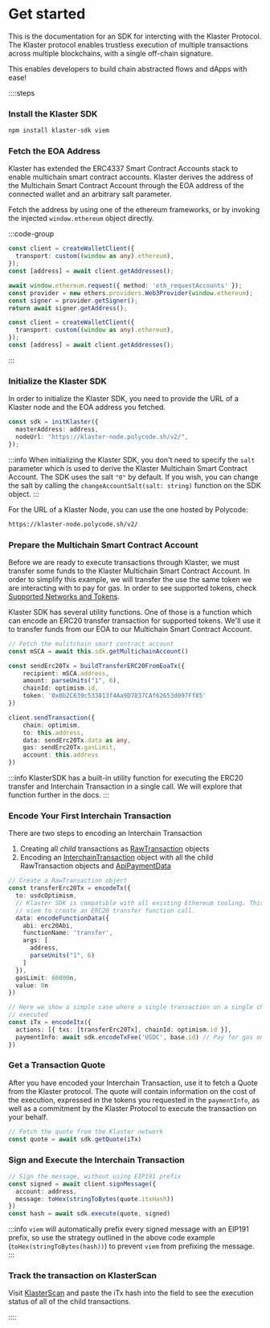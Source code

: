 # Get started

This is the documentation for an SDK for intercting with the Klaster Protocol. The Klaster protocol
enables trustless execution of multiple transactions across multiple blockchains, with a single off-chain
signature.

This enables developers to build chain abstracted flows and dApps with ease!

::::steps

### Install the Klaster SDK

```bash
npm install klaster-sdk viem
```

### Fetch the EOA Address

Klaster has extended the ERC4337 Smart Contract Accounts stack to enable multichain smart contract accounts. Klaster
derives the address of the Multichain Smart Contract Account through the EOA address of the connected wallet and an
arbitrary salt parameter.

Fetch the address by using one of the ethereum frameworks, or by invoking the injected `window.ethereum` object directly.

:::code-group

```ts [viem]
const client = createWalletClient({
  transport: custom((window as any).ethereum),
});
const [address] = await client.getAddresses();
```

```ts [ethers]
await window.ethereum.request({ method: 'eth_requestAccounts' });
const provider = new ethers.providers.Web3Provider(window.ethereum);
const signer = provider.getSigner();
return await signer.getAddress();
```

```ts [vanilla]
const client = createWalletClient({
  transport: custom((window as any).ethereum),
});
const [address] = await client.getAddresses();
```

:::

### Initialize the Klaster SDK

In order to initialize the Klaster SDK, you need to provide the URL of a Klaster node and the EOA address
you fetched.

```ts [Initialize Klaster]
const sdk = initKlaster({
  masterAddress: address,
  nodeUrl: "https://klaster-node.polycode.sh/v2/",
});
```

:::info
When initializing the Klaster SDK, you don't need to specify the `salt` parameter which is used to derive the Klaster
Multichain Smart Contract Account. The SDK uses the salt `"0"` by default. If you wish, you can change the salt by
calling the `changeAccountSalt(salt: string)` function on the SDK object.
:::

For the URL of a Klaster Node, you can use the one hosted by Polycode:

```md [Klaster Node URL]
https://klaster-node.polycode.sh/v2/
```

### Prepare the Multichain Smart Contract Account

Before we are ready to execute transactions through Klaster, we must transfer some funds to the Klaster Multichain
Smart Contract Account. In order to simplify this example, we will transfer the use the same token we are interacting
with to pay for gas. In order to see supported tokens, check [Supported Networks and Tokens](/supported-networks-tokens).

Klaster SDK has several utility functions. One of those is a function which can encode an ERC20 transfer transaction for
supported tokens. We'll use it to transfer funds from our EOA to our Multichain Smart Contract Account.

```ts [Transfer tokens to MSCA]
// Fetch the mulitchain smart contract account
const mSCA = await this.sdk.getMultichainAccount()

const sendErc20Tx = buildTransferERC20FromEoaTx({
    recipient: mSCA.address,
    amount: parseUnits("1", 6),
    chainId: optimism.id,
    token: '0x0b2C639c533813f4Aa9D7837CAf62653d097Ff85'
})

client.sendTransaction({
    chain: optimism,
    to: this.address,
    data: sendErc20Tx.data as any,
    gas: sendErc20Tx.gasLimit,
    account: this.address
})
```

:::info
KlasterSDK has a built-in utility function for executing the ERC20 transfer and Interchain Transaction in a single call. We
will explore that function further in the docs.
:::

### Encode Your First Interchain Transaction

There are two steps to encoding an Interchain Transaction

1. Creating all _child_ transactions as [RawTransaction](/reference/#rawtransaction) objects
2. Encoding an [InterchainTransaction](/reference/#interchaintransaction) object with all the child RawTransaction objects and [ApiPaymentData](/reference/#apipaymentdata)

```ts [Execute Transaction]
// Create a RawTransaction object
const transferErc20Tx = encodeTx({
  to: usdcOptimism,
  // Klaster SDK is compatible with all existing Ethereum tooling. This is an example of using
  // viem to create an ERC20 transfer function call.
  data: encodeFunctionData({
    abi: erc20Abi,
    functionName: 'transfer',
    args: [
      address,
      parseUnits("1", 6)
    ]
  }),
  gasLimit: 60000n,
  value: 0n
})

// Here we show a simple case where a single transaction on a single chain is 
// executed
const iTx = encodeItx({
  actions: [{ txs: [transferErc20Tx], chainId: optimism.id }],
  paymentInfo: await sdk.encodeTxFee('USDC', base.id) // Pay for gas on Base
})
```

### Get a Transaction Quote

After you have encoded your Interchain Transaction, use it to fetch a Quote from the Klaster protocol.
The quote will contain information on the cost of the execution, expressed in the tokens you requested in the `paymentInfo`,
as well as a commitment by the Klaster Protocol to execute the transaction on your behalf.

```ts
// Fetch the quote from the Klaster network
const quote = await sdk.getQuote(iTx)
```

### Sign and Execute the Interchain Transaction

```ts
// Sign the message, without using EIP191 prefix
const signed = await client.signMessage({
  account: address,
  message: toHex(stringToBytes(quote.itxHash))
})
const hash = await sdk.execute(quote, signed)
```

:::info
`viem` will automatically prefix every signed message with an EIP191 prefix, so use the strategy 
outlined in the above code example (`toHex(stringToBytes(hash))`) to prevent `viem` from prefixing 
the message.
:::

### Track the transaction on KlasterScan

Visit [KlasterScan](https://explorer.klaster.io) and paste the iTx hash into the field to see the execution status
of all of the child transactions.

::::
